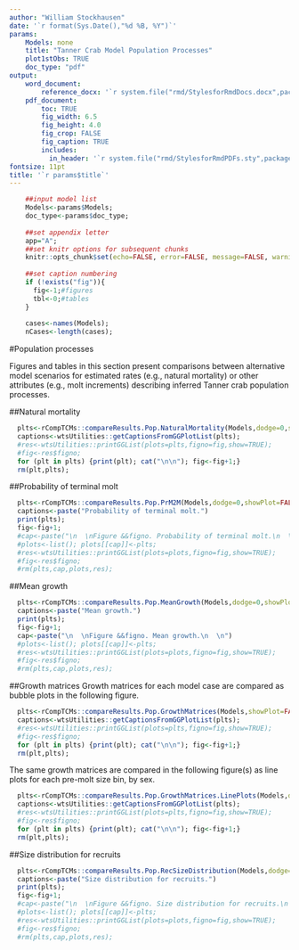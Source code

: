 ```yaml
---
author: "William Stockhausen"
date: '`r format(Sys.Date(),"%d %B, %Y")`'
params: 
    Models: none
    title: "Tanner Crab Model Population Processes" 
    plot1stObs: TRUE
    doc_type: "pdf"
output: 
    word_document: 
        reference_docx: '`r system.file("rmd/StylesforRmdDocs.docx",package="wtsUtilities")`'
    pdf_document: 
        toc: TRUE
        fig_width: 6.5
        fig_height: 4.0
        fig_crop: FALSE
        fig_caption: TRUE
        includes:
          in_header: '`r system.file("rmd/StylesforRmdPDFs.sty",package="wtsUtilities")`'
fontsize: 11pt
title: '`r params$title`'
---
```


```r
    ##input model list
    Models<-params$Models;
    doc_type<-params$doc_type;
    
    ##set appendix letter
    app="A";
    ##set knitr options for subsequent chunks
    knitr::opts_chunk$set(echo=FALSE, error=FALSE, message=FALSE, warning=FALSE, concordance=TRUE, fig.width=6.5, fig.height=6.5,out.width="6.5in", dpi=300)
    
    ##set caption numbering
    if (!exists("fig")){
      fig<-1;#figures
      tbl<-0;#tables
    }
    
    cases<-names(Models);
    nCases<-length(cases);
```

#Population processes

Figures and tables in this section present comparisons between alternative model scenarios for estimated rates (e.g., natural mortality) or other attributes (e.g., molt increments) describing inferred Tanner crab population processes.

##Natural mortality

```r
  plts<-rCompTCMs::compareResults.Pop.NaturalMortality(Models,dodge=0,showPlot=FALSE,verbose=FALSE);
  captions<-wtsUtilities::getCaptionsFromGGPlotList(plts);
  #res<-wtsUtilities::printGGList(plots=plts,figno=fig,show=TRUE);
  #fig<-res$figno;
  for (plt in plts) {print(plt); cat("\n\n"); fig<-fig+1;}
  rm(plt,plts);
```

\FloatBarrier

##Probability of terminal molt

```r
  plts<-rCompTCMs::compareResults.Pop.PrM2M(Models,dodge=0,showPlot=FALSE,verbose=FALSE);
  captions<-paste("Probability of terminal molt.")
  print(plts);
  fig<-fig+1;
  #cap<-paste("\n  \nFigure &&figno. Probability of terminal molt.\n  \n")
  #plots<-list(); plots[[cap]]<-plts;
  #res<-wtsUtilities::printGGList(plots=plots,figno=fig,show=TRUE);
  #fig<-res$figno;
  #rm(plts,cap,plots,res);
```

\FloatBarrier

##Mean growth

```r
  plts<-rCompTCMs::compareResults.Pop.MeanGrowth(Models,dodge=0,showPlot=FALSE,verbose=FALSE);
  captions<-paste("Mean growth.")
  print(plts);
  fig<-fig+1;
  cap<-paste("\n  \nFigure &&figno. Mean growth.\n  \n")
  #plots<-list(); plots[[cap]]<-plts;
  #res<-wtsUtilities::printGGList(plots=plots,figno=fig,show=TRUE);
  #fig<-res$figno;
  #rm(plts,cap,plots,res);
```

\FloatBarrier

\clearpage

##Growth matrices
Growth matrices for each model case are compared as bubble plots in the following figure.

```r
  plts<-rCompTCMs::compareResults.Pop.GrowthMatrices(Models,showPlot=FALSE,verbose=FALSE);
  captions<-wtsUtilities::getCaptionsFromGGPlotList(plts);
  #res<-wtsUtilities::printGGList(plots=plts,figno=fig,show=TRUE);
  #fig<-res$figno;
  for (plt in plts) {print(plt); cat("\n\n"); fig<-fig+1;}
  rm(plt,plts);
```

\clearpage

The same growth matrices are compared in the following figure(s) as line plots for each pre-molt size bin, by sex.

```r
  plts<-rCompTCMs::compareResults.Pop.GrowthMatrices.LinePlots(Models,dodge=0,showPlot=FALSE,verbose=FALSE);
  captions<-wtsUtilities::getCaptionsFromGGPlotList(plts);
  #res<-wtsUtilities::printGGList(plots=plts,figno=fig,show=TRUE);
  #fig<-res$figno;
  for (plt in plts) {print(plt); cat("\n\n"); fig<-fig+1;}
  rm(plt,plts);
```

\clearpage

##Size distribution for recruits

```r
  plts<-rCompTCMs::compareResults.Pop.RecSizeDistribution(Models,dodge=0,showPlot=FALSE,verbose=FALSE);
  captions<-paste("Size distribution for recruits.")
  print(plts);
  fig<-fig+1;
  #cap<-paste("\n  \nFigure &&figno. Size distribution for recruits.\n  \n")
  #plots<-list(); plots[[cap]]<-plts;
  #res<-wtsUtilities::printGGList(plots=plots,figno=fig,show=TRUE);
  #fig<-res$figno;
  #rm(plts,cap,plots,res);
```

\FloatBarrier
